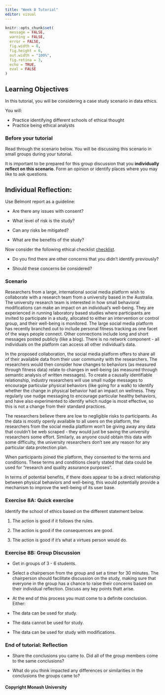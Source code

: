 ```yaml
---
title: "Week 8 Tutorial"
editor: visual
---
```


```r
knitr::opts_chunk$set(
  message = FALSE,
  warning = FALSE, 
  error = FALSE,
  fig.width = 8,
  fig.height = 6,
  out.width = "100%",
  fig.retina = 3,
  echo = TRUE,
  eval = FALSE
)
```

## Learning Objectives

In this tutorial, you will be considering a case study scenario in data ethics. 

You will:

-   Practice identifying different schools of ethical thought
-   Practice being ethical analysts

### Before your tutorial

Read through the scenario below. You will be discussing this scenario in small groups during your tutorial. 

It is important to be prepared for this group discussion that you **individually reflect on this scenario**. Form an opinion or identify places where you may like to ask questions.

## Individual Reflection:

Use Belmont report as a guideline:

* Are there any issues with consent? 

* What level of risk is the study? 
* Can any risks be mitigated? 

* What are the benefits of the study?

Now consider the following ethical checklist [checklist](https://deon.drivendata.org/#default-checklist). 

* Do you find there are other concerns that you didn't identify previously?

* Should these concerns be considered? 

### Scenario

Researchers from a large, international social media platform wish to collaborate with a research team from a university based in the Australia. The university research team is interested in how small behavioral modifications can make an impact on an individual's well-being. They are experienced in running laboratory based studies where participants are invited to participate in a study, allocated to either an intervention or control group, and their well-being is monitored. The large social media platform has recently branched out to include personal fitness tracking as one facet of the ways people connect. Other connections include long and short messages posted publicly (like a blog). There is no network component - all individuals on the platform can access all other individual's data. 

In the proposed collaboration, the social media platform offers to share all of their available data from their user community with the researchers. The researchers would then consider how changes to behaviors (as measured through fitness data) relate to changes in well-being (as measured through semantic analysis of written messages). To create a causally identifiable relationship, industry researchers will use small nudge messages to encourage particular physical behaviors (like going for a walk) to identify whether the change in physical behavior had an impact on wellness. They regularly use nudge messaging to encourage particular healthy behaviors, and have also experimented to identify which nudge is most effective, so this is not a change from their standard practices. 

The researchers believe there are low to negligible risks to participants. As the data is mostly openly available to all users on the platform, the researchers from the social media platform won't be giving away any data that couldn't be web scraped - they would just be saving the university researchers some effort. Similarly, as anyone could obtain this data with some difficulty, the university researchers don't see any reason for any particular data protection plan. 

When participants joined the platform, they consented to the terms and conditions. These terms and conditions clearly stated that data could be used for "research and quality assurance purposes". 

In terms of potential benefits, if there does appear to be a direct relationship between physical behaviors and well-being, this would potentially provide a mechanism to improve the well-being of its user base. 

### Exercise 8A: Quick exercise

Identify the school of ethics based on the different statement below.

1. The action is good if it follows the rules.

2. The action is good if the consequences are good.

3. The action is good if it's what a virtues person would do.

### Exercise 8B: Group Discussion

* Get in groups of 3 - 6 students. 
* Select a chairperson from the group and set a timer for 30 minutes. The chairperson should facilitate discussion on the study, making sure that everyone in the group has a chance to raise their concerns based on their individual reflection. Discuss any key points thatt arise.

* At the end of this process you must come to a definite conclusion. Either:

* The data can be used for study.  
* The data cannot be used for study.  

* The data can be used for study with modifications.  

### End of tutorial: Reflection

* Share the conclusions you came to. Did all of the group members come to the same conclusions? 

* What do you think impacted any differences or similarities in the conclusions the groups came to? 

#### Copyright Monash University
